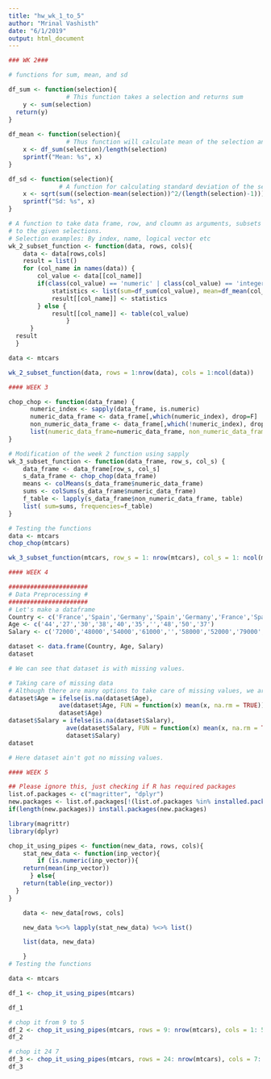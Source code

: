 ```yaml
---
title: "hw_wk_1_to_5"
author: "Mrinal Vashisth"
date: "6/1/2019"
output: html_document
---
```


```r

### WK 2###

# functions for sum, mean, and sd

df_sum <- function(selection){
                # This function takes a selection and returns sum
    y <- sum(selection)
  return(y)
}
  
df_mean <- function(selection){
                # Thus function will calculate mean of the selection and returns the same
    x <- df_sum(selection)/length(selection)
    sprintf("Mean: %s", x)
}

df_sd <- function(selection){
              # A function for calculating standard deviation of the selection
    x <- sqrt(sum((selection-mean(selection))^2/(length(selection)-1)))
    sprintf("Sd: %s", x)
}

# A function to take data frame, row, and cloumn as arguments, subsets data according
# to the given selections.
# Selection examples: By index, name, logical vector etc
wk_2_subset_function <- function(data, rows, cols){
    data <- data[rows,cols]
    result = list()
    for (col_name in names(data)) {
        col_value <- data[[col_name]]
        if(class(col_value) == 'numeric' | class(col_value) == 'integer') {
            statistics <- list(sum=df_sum(col_value), mean=df_mean(col_value), sd=df_sd(col_value))
            result[[col_name]] <- statistics
        } else {
            result[[col_name]] <- table(col_value)
                }
      }
  result
  }

data <- mtcars

wk_2_subset_function(data, rows = 1:nrow(data), cols = 1:ncol(data))
```

```r

#### WEEK 3

chop_chop <- function(data_frame) {
      numeric_index <- sapply(data_frame, is.numeric)
      numeric_data_frame <- data_frame[,which(numeric_index), drop=F]
      non_numeric_data_frame <- data_frame[,which(!numeric_index), drop = F]
      list(numeric_data_frame=numeric_data_frame, non_numeric_data_frame=non_numeric_data_frame)
}

# Modification of the week 2 function using sapply
wk_3_subset_function <- function(data_frame, row_s, col_s) {
    data_frame <- data_frame[row_s, col_s]
    s_data_frame <- chop_chop(data_frame)
    means <- colMeans(s_data_frame$numeric_data_frame)
    sums <- colSums(s_data_frame$numeric_data_frame)
    f_table <- lapply(s_data_frame$non_numeric_data_frame, table)
    list( sum=sums, frequencies=f_table)
}

# Testing the functions
data <- mtcars
chop_chop(mtcars)

wk_3_subset_function(mtcars, row_s = 1: nrow(mtcars), col_s = 1: ncol(mtcars))
```

```r

#### WEEK 4

######################
# Data Preprocessing #
######################
# Let's make a dataframe
Country <- c('France','Spain','Germany','Spain','Germany','France','Spain','France','Germany','France')
Age <- c('44','27','30','38','40','35','','48','50','37')
Salary <- c('72000','48000','54000','61000','','58000','52000','79000','83000','67000')

dataset <- data.frame(Country, Age, Salary)
dataset

# We can see that dataset is with missing values.

# Taking care of missing data
# Although there are many options to take care of missing values, we are going to use 'replace by Mean approch'
dataset$Age = ifelse(is.na(dataset$Age),
              ave(dataset$Age, FUN = function(x) mean(x, na.rm = TRUE)),
              dataset$Age)
dataset$Salary = ifelse(is.na(dataset$Salary),
                ave(dataset$Salary, FUN = function(x) mean(x, na.rm = TRUE)),
                dataset$Salary)
dataset

# Here dataset ain't got no missing values.
```

```r
#### WEEK 5

## Please ignore this, just checking if R has required packages
list.of.packages <- c("magritter", "dplyr")
new.packages <- list.of.packages[!(list.of.packages %in% installed.packages()[,"Package"])]
if(length(new.packages)) install.packages(new.packages)

library(magrittr)
library(dplyr)

chop_it_using_pipes <- function(new_data, rows, cols){
    stat_new_data <- function(inp_vector){
        if (is.numeric(inp_vector)){
    return(mean(inp_vector))
      } else{
    return(table(inp_vector))
  }
}

    data <- new_data[rows, cols]

    new_data %<>% lapply(stat_new_data) %<>% list()

    list(data, new_data)

    }
# Testing the functions

data <- mtcars

df_1 <- chop_it_using_pipes(mtcars)

df_1

# chop it from 9 to 5
df_2 <- chop_it_using_pipes(mtcars, rows = 9: nrow(mtcars), cols = 1: 5)
df_2

# chop it 24 7
df_3 <- chop_it_using_pipes(mtcars, rows = 24: nrow(mtcars), cols = 7: ncol(mtcars))
df_3

```
